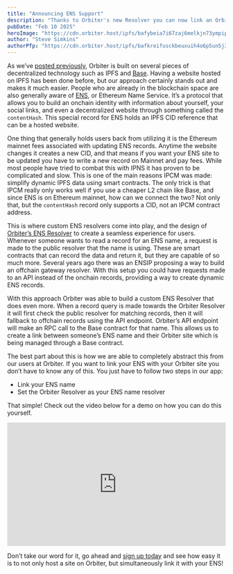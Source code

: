 ```yaml
---
title: "Announcing ENS Support"
description: "Thanks to Orbiter's new Resolver you can now link an Orbiter site to your ENS, making it the easiest way to host an ENS site on IPFS"
pubDate: "Feb 10 2025"
heroImage: "https://cdn.orbiter.host/ipfs/bafybeia7i67zaj6melkjn73ympip25injwufun2dhgtiqpickieqkeivea"
author: "Steve Simkins"
authorPfp: "https://cdn.orbiter.host/ipfs/bafkreifusckbeuxuih4o6p5un5j34selfg3uvt6ltqwbv4glsigekdx7lq"
---
```


As we’ve [posted previously](/blog/how-we-use-blockchain-behind-the-scenes), Orbiter is built on several pieces of decentralized technology such as IPFS and [Base](https://base.org). Having a website hosted on IPFS has been done before, but our approach certainly stands out and makes it much easier. People who are already in the blockchain space are also generally aware of [ENS](https://ens.domains), or Ethereum Name Service. It’s a protocol that allows you to build an onchain identity with information about yourself, your social links, and even a decentralized website through something called the `contentHash`. This special record for ENS holds an IPFS CID reference that can be a hosted website.

One thing that generally holds users back from utilizing it is the Ethereum mainnet fees associated with updating ENS records. Anytime the website changes it creates a new CID, and that means if you want your ENS site to be updated you have to write a new record on Mainnet and pay fees. While most people have tried to combat this with IPNS it has proven to be complicated and slow. This is one of the main reasons IPCM was made: simplify dynamic IPFS data using smart contracts. The only trick is that IPCM really only works well if you use a cheaper L2 chain like Base, and since ENS is on Ethereum mainnet, how can we connect the two? Not only that, but the `contentHash` record only supports a CID, not an IPCM contract address.

This is where custom ENS resolvers come into play, and the design of [Orbiter’s ENS Resolver](https://github.com/orbiterhost/orbiter-resolver) to create a seamless experience for users. Whenever someone wants to read a record for an ENS name, a request is made to the public resolver that the name is using. These are smart contracts that can record the data and return it, but they are capable of so much more. Several years ago there was an ENSIP proposing a way to build an offchain gateway resolver. With this setup you could have requests made to an API instead of the onchain records, providing a way to create dynamic ENS records.

With this approach Orbiter was able to build a custom ENS Resolver that does even more. When a record query is made towards the Orbiter Resolver it will first check the public resolver for matching records, then it will fallback to offchain records using the API endpoint. Orbiter’s API endpoint will make an RPC call to the Base contract for that name. This allows us to create a link between someone’s ENS name and their Orbiter site which is being managed through a Base contract.

The best part about this is how we are able to completely abstract this from our users at Orbiter. If you want to link your ENS with your Orbiter site you don’t have to know any of this. You just have to follow two steps in our app:

- Link your ENS name
- Set the Orbiter Resolver as your ENS name resolver

That simple! Check out the video below for a demo on how you can do this yourself.

<div style="position: relative; padding-bottom: 56.25%; height: 0; overflow: hidden;">
  <iframe style="position: absolute; top: 0; left: 0; width: 100%; height: 100%;" src="https://www.youtube.com/embed/RSgahp1P-70?si=JkrbbB5FqjB2faZv" title="YouTube video player" frameborder="0" allow="accelerometer; autoplay; clipboard-write; encrypted-media; gyroscope; picture-in-picture; web-share" referrerpolicy="strict-origin-when-cross-origin" allowfullscreen></iframe>
</div>

Don’t take our word for it, go ahead and [sign up today](https://app.orbiter.host) and see how easy it is to not only host a site on Orbiter, but simultaneously link it with your ENS!
